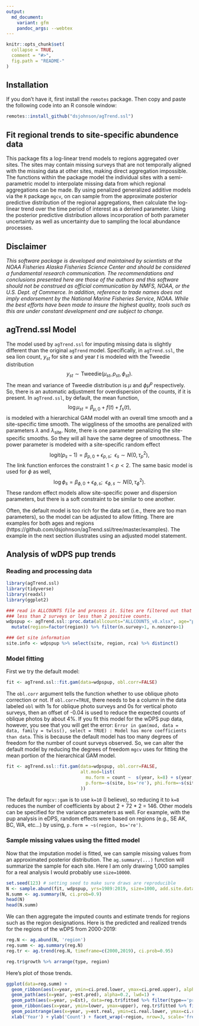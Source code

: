 ```yaml
---
output:
  md_document:
    variant: gfm
    pandoc_args: --webtex
---
```


<!-- README.md is generated from README.Rmd. Please edit that file -->

```r
knitr::opts_chunk$set(
  collapse = TRUE,
  comment = "#>",
  fig.path = "README-"
)
```

<!-- [![Travis-CI Build Status](https://travis-ci.org/NMML/crawl.svg?branch=devel)](https://travis-ci.org/NMML/crawl) -->

## Installation

If you don't have it, first install the `remotes` package. Then copy and paste the following code into an R console window:

```r
remotes::install_github("dsjohnson/agTrend.ssl")
```

## Fit regional trends to site-specific abundence data

This package fits a log-linear trend models to regions aggregated over sites. The sites may contain missing surveys that are not temporally aligned with the missing data at other sites, making direct aggregation impossible. The functions within the package model the individual sites with a semi-parametric model to interpolate missing data from which regional aggregations can be made. By using penalized generalized additive models via the `R` package `mgcv`, on can sample from the approximate posterior predictive distribution of the regional aggregations, then calculate the log-linear trend over the time period of interest as a derived parameter. Using the posterior predictive distribution allows incorporation of both parameter uncertainty as well as uncertainty due to sampling the local abundance processes.


## Disclaimer

*This software package is developed and maintained by scientists at the NOAA Fisheries Alaska Fisheries Science Center and should be considered a fundamental research communication. The recommendations and conclusions presented here are those of the authors and this software should not be construed as official communication by NMFS, NOAA, or the U.S. Dept. of Commerce. In addition, reference to trade names does not imply endorsement by the National Marine Fisheries Service, NOAA. While the best efforts have been made to insure the highest quality, tools such as this are under constant development and are subject to change.*

## agTrend.ssl Model

The model used by `agTrend.ssl` for imputing missing data is slightly different than 
the original `agTrend` model. Specifically, in `agTrend.ssl`, the sea lion count, $y_{st}$ 
for site $s$ and year $t$ is modeled with the Tweedie distribution
$$y_{st} \sim \text{Tweedie}(\mu_{st}, p_{st}, \phi_{st}).$$
The mean and variance of Tweedie distribution is $\mu$ and $\phi\mu^p$ respectively. So, there is 
an automatic adjustment for overdispersion of the counts, if it is present. 
In `agTrend.ssl`, by default, the mean function, 
$$
\log \mu_{st} = \beta_{\mu,0} + f(t) + f_s(t),
$$
is modeled with a hierarchical GAM model with an overall time smooth and a site-specific 
time smooth. The wiggliness of the smooths are penalized with parameters $\lambda$ and $\lambda_{\text{site}}$. Note, there is one parameter penalizing the site-specific smooths. So they will all have the same degree of smoothness. The power parameter is modeled with a site-specific random effect
$$
\text{logit}(p_{s}-1) = \beta_{p,0} + \epsilon_{p,s};\ \ \epsilon_{s} \sim N(0,\tau_p^2),
$$
The link function enforces the constraint $1<p<2$. The same basic model is used for $\phi$ as well,
$$
\log \phi_s = \beta_{\phi, 0} + \epsilon_{\phi,s};\ \ \epsilon_{\phi,s} \sim N(0,\tau_\phi^2).
$$
These random effect models allow site-specific power and dispersion parameters, but there is a soft constraint to be
similar to one another. 

Often, the default model is too rich for the data set (i.e., there are too man parameters), so the model can be adjusted to allow fitting. There are examples for both ages and regions (https://github.com/dsjohnson/agTrend.ssl/tree/master/examples). The example in the next section illustrates using an 
adjusted model statement. 

## Analysis of wDPS pup trends 

### Reading and processing data

```r
library(agTrend.ssl)
library(tidyverse)
library(readxl)
library(ggplot2)

### read in ALLCOUNTS file and process it. Sites are filtered out that had
### less than 2 surveys or less than 2 positive counts.
wdpspup <- agTrend.ssl::proc.data(allcounts="ALLCOUNTS_v8.xlsx", age="pup", dps="wdps") %>%
  mutate(region=factor(region)) %>% filter(n.survey>1, n.nonzero>1)

### Get site information
site.info <- wdpspup %>% select(site, region, rca) %>% distinct()
```

### Model fitting

First we try the default model:

```r
fit <- agTrend.ssl::fit.gam(data=wdpspup, obl.corr=FALSE)
```

The `obl.corr` argument tells the function whether to use oblique photo correction or not. If `obl.corr=TRUE`, there needs to be a column in the data labeled `obl` with 1s for oblique photo surveys and 0s for vertical photo surveys, then an offset of -0.04 is used to reduce the expected counts of oblique photos by about 4%. If you fit this model for the wDPS pup data, however, you see that you will get the error: `Error in gam(mod, data = data, family = twlss(), select = TRUE) : Model has more coefficients than data`. This is because the default model has too many degrees of freedom for the number of count surveys observed. So, we can alter the default model by reducing the degrees of freedom `mgcv` uses for fitting the mean portion of the hierarchical GAM model.

```r
fit <- agTrend.ssl::fit.gam(data=wdpspup, obl.corr=FALSE,
                            alt.mod=list(
                              mu.form = count ~  s(year, k=8) + s(year, site, bs="fs", k=8),
                              p.form=~s(site, bs='re'), phi.form=~s(site, bs='re')
                            ))
```
The default for `mgcv::gam` is to use `k=10` (I believe), so reducing it to `k=8` reduces the 
number of coefficients by about 2 + 72 * 2 = 146. Other models can be specified for the 
variance parameters as well. For example, with the pup analysis in eDPS, random effects were based on regions (e.g., SE AK, BC, WA, etc...) by using, `p.form = ~s(region, bs='re')`. 

### Sample missing values using the fitted model

Now that the imputation model is fitted, we can sample missing values from an approximated 
posterior distribution. The `ag.summary(...)` function will summarize the sample for each site. Here I am only drawing 1,000 samples for a real analysis I would probably use `size=10000`.

```r
set.seed(123) # setting seed to make sure draws are reproducible 
N <- sample.abund(fit, wdpspup, yrs=1989:2019, size=1000, add.site.data=site.info)
N.summ <- ag.summary(N, ci.prob=0.9)
head(N)
head(N.summ)
```

We can then aggregate the imputed counts and estimate trends for regions such as the region designations. Here is the predicted and realized trends for the regions of the wDPS from 2000-2019:

```r
reg.N <- ag.abund(N, 'region')
reg.summ <- ag.summary(reg.N)
reg.tr <- ag.trend(reg.N, timeframe=c(2000,2019), ci.prob=0.95)

reg.tr$growth %>% arrange(type, region)
```

Here's plot of those trends.

```r
ggplot(data=reg.summ) +
  geom_ribbon(aes(x=year, ymin=ci.pred.lower, ymax=ci.pred.upper), alpha=0.1) +
  geom_path(aes(x=year, y=est.pred), alpha=0.2, lwd=1) +
  geom_path(aes(x=year, y=Est), data=reg.tr$fitted %>% filter(type=='predicted'), color='darkred', lwd=1.2) +
  geom_ribbon(aes(x=year, ymin=lower, ymax=upper), reg.tr$fitted %>% filter(type=='predicted'), alpha=0.2, fill='darkred') +
  geom_pointrange(aes(x=year, y=est.real, ymin=ci.real.lower, ymax=ci.real.upper), data=reg.summ %>% filter(surveyed==1)) +
  xlab('Year') + ylab('Count') + facet_wrap(~region, nrow=3, scale='free_y')
```
